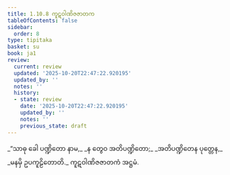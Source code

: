 ```yaml
---
title: 1.10.8 ကူဋဝါဏိဇဇာတက
tableOfContents: false
sidebar:
  order: 8
type: tipitaka
basket: su
book: ja1
review:
  current: review
  updated: '2025-10-20T22:47:22.920195'
  updated_by: ''
  notes: ''
  history:
  - state: review
    date: '2025-10-20T22:47:22.920195'
    updated_by: ''
    notes: ''
    previous_state: draft
---
```



<DynamicBreadcrumb />


<ReviewStatus review={frontmatter.review} showDetails={true} />

<HypothesisAnnotation frontmatter={frontmatter} />

<Division number="98" book="ja1" e="ch" v="22" p="23">

<Paragraph number="216" type="verses" book="ja1">
_“သာဓု ခေါ ပဏ္ဍိတော နာမ,_  
_န တွေဝ အတိပဏ္ဍိတော;_  
_အတိပဏ္ဍိတေန ပုတ္တေန,_  
_မနမှိ ဥပကူဠိတောတိ._  


</Paragraph>
</Division>

<Paragraph number="217" type="center" book="ja1">
ကူဋဝါဏိဇဇာတကံ အဋ္ဌမံ.
</Paragraph>